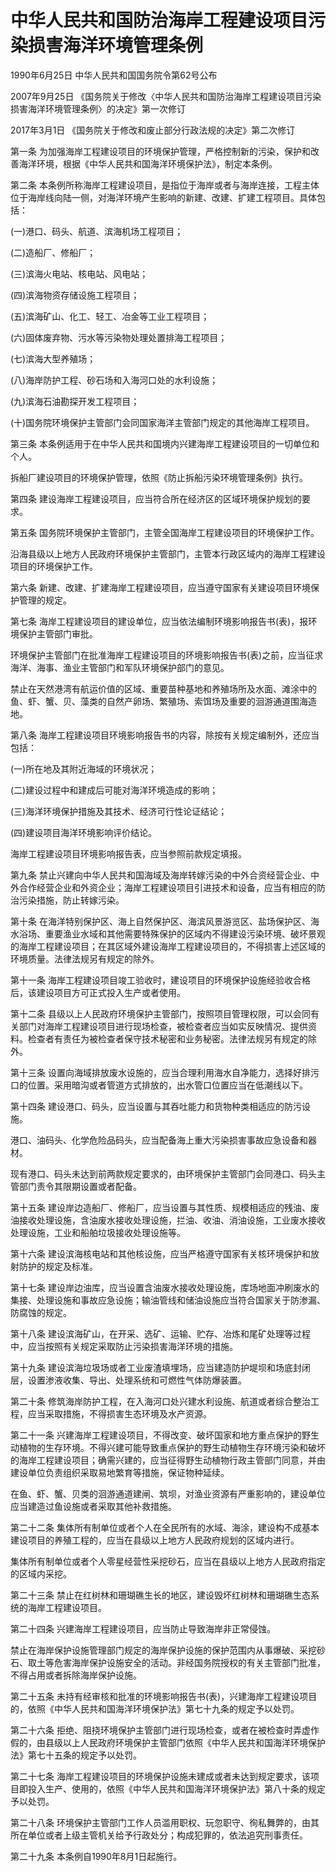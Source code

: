 # 中华人民共和国防治海岸工程建设项目污染损害海洋环境管理条例

1990年6月25日 中华人民共和国国务院令第62号公布

2007年9月25日 《国务院关于修改〈中华人民共和国防治海岸工程建设项目污染损害海洋环境管理条例〉的决定》第一次修订　

2017年3月1日 《国务院关于修改和废止部分行政法规的决定》第二次修订　

  

第一条 为加强海岸工程建设项目的环境保护管理，严格控制新的污染，保护和改善海洋环境，根据《中华人民共和国海洋环境保护法》，制定本条例。

第二条 本条例所称海岸工程建设项目，是指位于海岸或者与海岸连接，工程主体位于海岸线向陆一侧，对海洋环境产生影响的新建、改建、扩建工程项目。具体包括：

(一)港口、码头、航道、滨海机场工程项目；

(二)造船厂、修船厂；

(三)滨海火电站、核电站、风电站；

(四)滨海物资存储设施工程项目；

(五)滨海矿山、化工、轻工、冶金等工业工程项目；

(六)固体废弃物、污水等污染物处理处置排海工程项目；

(七)滨海大型养殖场；

(八)海岸防护工程、砂石场和入海河口处的水利设施；

(九)滨海石油勘探开发工程项目；

(十)国务院环境保护主管部门会同国家海洋主管部门规定的其他海岸工程项目。

第三条 本条例适用于在中华人民共和国境内兴建海岸工程建设项目的一切单位和个人。

拆船厂建设项目的环境保护管理，依照《防止拆船污染环境管理条例》执行。

第四条 建设海岸工程建设项目，应当符合所在经济区的区域环境保护规划的要求。

第五条 国务院环境保护主管部门，主管全国海岸工程建设项目的环境保护工作。

沿海县级以上地方人民政府环境保护主管部门，主管本行政区域内的海岸工程建设项目的环境保护工作。

第六条 新建、改建、扩建海岸工程建设项目，应当遵守国家有关建设项目环境保护管理的规定。

第七条 海岸工程建设项目的建设单位，应当依法编制环境影响报告书(表)，报环境保护主管部门审批。

环境保护主管部门在批准海岸工程建设项目的环境影响报告书(表)之前，应当征求海洋、海事、渔业主管部门和军队环境保护部门的意见。

禁止在天然港湾有航运价值的区域、重要苗种基地和养殖场所及水面、滩涂中的鱼、虾、蟹、贝、藻类的自然产卵场、繁殖场、索饵场及重要的洄游通道围海造地。

第八条 海岸工程建设项目环境影响报告书的内容，除按有关规定编制外，还应当包括：

(一)所在地及其附近海域的环境状况；

(二)建设过程中和建成后可能对海洋环境造成的影响；

(三)海洋环境保护措施及其技术、经济可行性论证结论；

(四)建设项目海洋环境影响评价结论。

海岸工程建设项目环境影响报告表，应当参照前款规定填报。

第九条 禁止兴建向中华人民共和国海域及海岸转嫁污染的中外合资经营企业、中外合作经营企业和外资企业；海岸工程建设项目引进技术和设备，应当有相应的防治污染措施，防止转嫁污染。

第十条 在海洋特别保护区、海上自然保护区、海滨风景游览区、盐场保护区、海水浴场、重要渔业水域和其他需要特殊保护的区域内不得建设污染环境、破坏景观的海岸工程建设项目；在其区域外建设海岸工程建设项目的，不得损害上述区域的环境质量。法律法规另有规定的除外。

第十一条 海岸工程建设项目竣工验收时，建设项目的环境保护设施经验收合格后，该建设项目方可正式投入生产或者使用。

第十二条 县级以上人民政府环境保护主管部门，按照项目管理权限，可以会同有关部门对海岸工程建设项目进行现场检查，被检查者应当如实反映情况、提供资料。检查者有责任为被检查者保守技术秘密和业务秘密。法律法规另有规定的除外。

第十三条 设置向海域排放废水设施的，应当合理利用海水自净能力，选择好排污口的位置。采用暗沟或者管道方式排放的，出水管口位置应当在低潮线以下。

第十四条 建设港口、码头，应当设置与其吞吐能力和货物种类相适应的防污设施。

港口、油码头、化学危险品码头，应当配备海上重大污染损害事故应急设备和器材。

现有港口、码头未达到前两款规定要求的，由环境保护主管部门会同港口、码头主管部门责令其限期设置或者配备。

第十五条 建设岸边造船厂、修船厂，应当设置与其性质、规模相适应的残油、废油接收处理设施，含油废水接收处理设施，拦油、收油、消油设施，工业废水接收处理设施，工业和船舶垃圾接收处理设施等。

第十六条 建设滨海核电站和其他核设施，应当严格遵守国家有关核环境保护和放射防护的规定及标准。

第十七条 建设岸边油库，应当设置含油废水接收处理设施，库场地面冲刷废水的集接、处理设施和事故应急设施；输油管线和储油设施应当符合国家关于防渗漏、防腐蚀的规定。

第十八条 建设滨海矿山，在开采、选矿、运输、贮存、冶炼和尾矿处理等过程中，应当按照有关规定采取防止污染损害海洋环境的措施。

第十九条 建设滨海垃圾场或者工业废渣填埋场，应当建造防护堤坝和场底封闭层，设置渗液收集、导出、处理系统和可燃性气体防爆装置。

第二十条 修筑海岸防护工程，在入海河口处兴建水利设施、航道或者综合整治工程，应当采取措施，不得损害生态环境及水产资源。

第二十一条 兴建海岸工程建设项目，不得改变、破坏国家和地方重点保护的野生动植物的生存环境。不得兴建可能导致重点保护的野生动植物生存环境污染和破坏的海岸工程建设项目；确需兴建的，应当征得野生动植物行政主管部门同意，并由建设单位负责组织采取易地繁育等措施，保证物种延续。

在鱼、虾、蟹、贝类的洄游通道建闸、筑坝，对渔业资源有严重影响的，建设单位应当建造过鱼设施或者采取其他补救措施。

第二十二条 集体所有制单位或者个人在全民所有的水域、海涂，建设构不成基本建设项目的养殖工程的，应当在县级以上地方人民政府规划的区域内进行。

集体所有制单位或者个人零星经营性采挖砂石，应当在县级以上地方人民政府指定的区域内采挖。

第二十三条 禁止在红树林和珊瑚礁生长的地区，建设毁坏红树林和珊瑚礁生态系统的海岸工程建设项目。

第二十四条 兴建海岸工程建设项目，应当防止导致海岸非正常侵蚀。

禁止在海岸保护设施管理部门规定的海岸保护设施的保护范围内从事爆破、采挖砂石、取土等危害海岸保护设施安全的活动。非经国务院授权的有关主管部门批准，不得占用或者拆除海岸保护设施。

第二十五条 未持有经审核和批准的环境影响报告书(表)，兴建海岸工程建设项目的，依照《中华人民共和国海洋环境保护法》第七十九条的规定予以处罚。

第二十六条 拒绝、阻挠环境保护主管部门进行现场检查，或者在被检查时弄虚作假的，由县级以上人民政府环境保护主管部门依照《中华人民共和国海洋环境保护法》第七十五条的规定予以处罚。

第二十七条 海岸工程建设项目的环境保护设施未建成或者未达到规定要求，该项目即投入生产、使用的，依照《中华人民共和国海洋环境保护法》第八十条的规定予以处罚。

第二十八条 环境保护主管部门工作人员滥用职权、玩忽职守、徇私舞弊的，由其所在单位或者上级主管机关给予行政处分；构成犯罪的，依法追究刑事责任。

第二十九条 本条例自1990年8月1日起施行。
